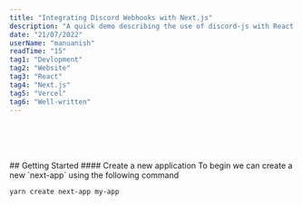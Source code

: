 ```yaml
---
title: "Integrating Discord Webhooks with Next.js"
description: "A quick demo describing the use of discord-js with React."
date: "21/07/2022"
userName: "manuanish"
readTime: "15"
tag1: "Devlopment"
tag2: "Website"
tag3: "React"
tag4: "Next.js"
tag5: "Vercel"
tag6: "Well-written"
---
```

<br/>
<br/>
<BlogImage src="/discord-nextjs.png" width="1686" height="882" caption="Image source: @nextjs"/>
<br/>
<br/>
## Getting Started
#### Create a new application
To begin we can create a new `next-app` using the following command

```bash
yarn create next-app my-app
```

